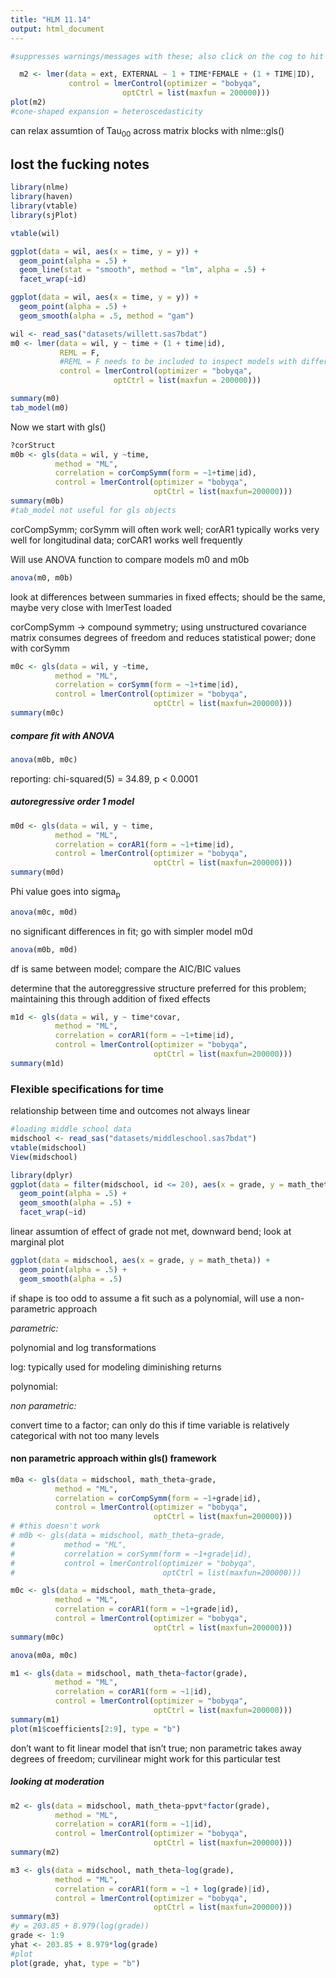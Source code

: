 ```yaml
---
title: "HLM 11.14"
output: html_document
---
```


```r
#suppresses warnings/messages with these; also click on the cog to hit sliders
```

```r
  m2 <- lmer(data = ext, EXTERNAL ~ 1 + TIME*FEMALE + (1 + TIME|ID),
             control = lmerControl(optimizer = "bobyqa",
                         optCtrl = list(maxfun = 200000)))
plot(m2)
#cone-shaped expansion = heteroscedasticity
```
  
can relax assumtion of Tau~00~ across matrix blocks with nlme::gls()


## lost the fucking notes

```r
library(nlme)
library(haven)
library(vtable)
library(sjPlot)

vtable(wil)

ggplot(data = wil, aes(x = time, y = y)) +
  geom_point(alpha = .5) + 
  geom_line(stat = "smooth", method = "lm", alpha = .5) +
  facet_wrap(~id)

ggplot(data = wil, aes(x = time, y = y)) +
  geom_point(alpha = .5) + 
  geom_smooth(alpha = .5, method = "gam")

wil <- read_sas("datasets/willett.sas7bdat")
m0 <- lmer(data = wil, y ~ time + (1 + time|id),
           REML = F,
           #REML = F needs to be included to inspect models with differences in random effects; need full maximum likelihood; includes information about random effects structure
           control = lmerControl(optimizer = "bobyqa",
                       optCtrl = list(maxfun = 200000)))

summary(m0)
tab_model(m0)
```

Now we start with gls()

```r
?corStruct
m0b <- gls(data = wil, y ~time,
          method = "ML",
          correlation = corCompSymm(form = ~1+time|id),
          control = lmerControl(optimizer = "bobyqa",
                                optCtrl = list(maxfun=200000)))
summary(m0b)
#tab_model not useful for gls objects
```

corCompSymm; corSymm will often work well; corAR1 typically works very well for longitudinal data; corCAR1 works well frequently

Will use ANOVA function to compare models m0 and m0b

```r
anova(m0, m0b)
```

look at differences between summaries in fixed effects; should be the same, maybe very close with lmerTest loaded

corCompSymm -> compound symmetry;
using unstructured covariance matrix consumes degrees of freedom and reduces statistical power; done with corSymm

```r
m0c <- gls(data = wil, y ~time,
          method = "ML",
          correlation = corSymm(form = ~1+time|id),
          control = lmerControl(optimizer = "bobyqa",
                                optCtrl = list(maxfun=200000)))
summary(m0c)
```

##### compare fit with ANOVA
```r
anova(m0b, m0c)
```

reporting:
chi-squared(5) = 34.89, p < 0.0001

##### autoregressive order 1 model
```r
m0d <- gls(data = wil, y ~ time,
          method = "ML",
          correlation = corAR1(form = ~1+time|id),
          control = lmerControl(optimizer = "bobyqa",
                                optCtrl = list(maxfun=200000)))
summary(m0d)
```

Phi value goes into sigma~p~

```r
anova(m0c, m0d)
```

no significant differences in fit; go with simpler model m0d

```r
anova(m0b, m0d)
```

df is same between model; compare the AIC/BIC values

determine that the autoreggressive structure preferred for this problem; maintaining this through addition of fixed effects

```r
m1d <- gls(data = wil, y ~ time*covar,
          method = "ML",
          correlation = corAR1(form = ~1+time|id),
          control = lmerControl(optimizer = "bobyqa",
                                optCtrl = list(maxfun=200000)))
summary(m1d)
```

### Flexible specifications for time

relationship between time and outcomes not always linear

```r
#loading middle school data
midschool <- read_sas("datasets/middleschool.sas7bdat")
vtable(midschool)
View(midschool)

library(dplyr)
ggplot(data = filter(midschool, id <= 20), aes(x = grade, y = math_theta)) +
  geom_point(alpha = .5) +
  geom_smooth(alpha = .5) +
  facet_wrap(~id)
```

linear assumtion of effect of grade not met, downward bend; look at marginal plot

```r
ggplot(data = midschool, aes(x = grade, y = math_theta)) +
  geom_point(alpha = .5) +
  geom_smooth(alpha = .5)
```

if shape is too odd to assume a fit such as a polynomial, will use a non-parametric approach

*parametric:*

polynomial and log transformations

log: typically used for modeling diminishing returns

polynomial: 

*non parametric:*

convert time to a factor; can only do this if time variable is relatively categorical with not too many levels


#### non parametric approach within gls() framework

```r
m0a <- gls(data = midschool, math_theta~grade,
          method = "ML",
          correlation = corCompSymm(form = ~1+grade|id),
          control = lmerControl(optimizer = "bobyqa",
                                optCtrl = list(maxfun=200000)))
# #this doesn't work
# m0b <- gls(data = midschool, math_theta~grade,
#           method = "ML",
#           correlation = corSymm(form = ~1+grade|id),
#           control = lmerControl(optimizer = "bobyqa",
#                                 optCtrl = list(maxfun=200000)))

m0c <- gls(data = midschool, math_theta~grade,
          method = "ML",
          correlation = corAR1(form = ~1+grade|id),
          control = lmerControl(optimizer = "bobyqa",
                                optCtrl = list(maxfun=200000)))
summary(m0c)

anova(m0a, m0c)

m1 <- gls(data = midschool, math_theta~factor(grade),
          method = "ML",
          correlation = corAR1(form = ~1|id),
          control = lmerControl(optimizer = "bobyqa",
                                optCtrl = list(maxfun=200000)))
summary(m1)
plot(m1$coefficients[2:9], type = "b")
```

don't want to fit linear model that isn't true; non parametric takes away degrees of freedom; curvilinear might work for this particular test

##### looking at moderation
```r
m2 <- gls(data = midschool, math_theta~ppvt*factor(grade),
          method = "ML",
          correlation = corAR1(form = ~1|id),
          control = lmerControl(optimizer = "bobyqa",
                                optCtrl = list(maxfun=200000)))
summary(m2)
```

```r
m3 <- gls(data = midschool, math_theta~log(grade),
          method = "ML",
          correlation = corAR1(form = ~1 + log(grade)|id),
          control = lmerControl(optimizer = "bobyqa",
                                optCtrl = list(maxfun=200000)))
summary(m3)
#y = 203.85 + 8.979(log(grade))
grade <- 1:9
yhat <- 203.85 + 8.979*log(grade)
#plot
plot(grade, yhat, type = "b")
```

